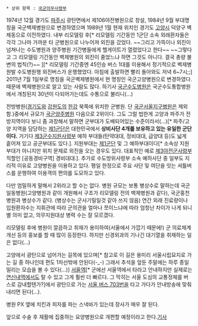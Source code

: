  * 상위 항목 : [[국군의무사령부]]

1974년 12월 경기도 [[파주시]] 광탄면에서 제106야전병원으로 창설, 1984년 9월 부대명칭을 국군벽제병원으로 변경하였으며 1989년 1월 현재 위치인 경기도 [[고양시]] 덕양구 벽제동으로 이전하였다. 내부 리모델링 후[* 리모델링 기간동안 1군단 소속 외래환자들은 각각 그나마 가까운 타 군병원으로 나누어져 외진을 갔었다. ~~그리고 가뜩이나 외진이 넘쳐나는 수도병원과 양주병원 기간병들에게 헬게이트가 열렸었다고 한다~~ ~~그렇다고 그 리모델링 기간동안 벽제병원의 외진이 줄었느냐 하면 그것도 아니다. 결국 총량 불변의 법칙(?)~~ ][* 리모델링 기간중엔 45인승 버스 1대를 이용해서 정기적으로 벽제병원발 수도병원행 외진버스가 운행했었다. 아침에 출발하면 빨리 돌아와도 저녁 6~7시;;] 2011년 7월 1일부로 명칭을 국군벽제병원에서 현 명칭인 국군고양병원으로 변경하였다. 때문에 벽제병원으로 알고 있는 사람도 많다. 하기사 [[국군수도병원]]은 국군수도통합병원에서 개칭된지 30년이 다되어가는데도 수통으로 불리니(...)

전방병원([[경기도]]와 [[강원도]]의 [[한강]] 북쪽에 위치한 군병원. 단 [[국군서울지구병원]]은 제외함.)중에서 규모가 [[국군양주병원]] 다음으로 2위이다. 그도 그럴 법한게 고양과 파주가 전방지역이다 보니 좀 과장해서 말하면 군부대가 도배되어있는 수준이라서(...)[* 파주/고양 지역을 담당하는 [[제1군단]]은 대한민국에서 '''상비사단 4개를 보유하고 있는 유일한 군단이다.''' 거기다 [[제3군수지원사령부]] 예하 부대들(탄약대대, 정비대대, 급양대 등)도 넓게 흩어져 있고 공군부대도 있다.]. 지원부대는 [[제1군단]] 및 그 예하부대이다[* 소속상 지원부대가 아니지만 위치 문제로 외진을 오는 경우도 있다. 대표적인 예로 [[제3야전군사령부]] 직할인 [공동경비구역] 경비대대.]. 추가로 수도방위사령부 소속 예하사단 중 일부도 지리적 이유로 고양병원을 이용하고 있다. 평일 한정으로 주요 사단 및 여단을 잇는 셔틀버스를 운행하여 이용객의 편의를 도모하고 있다.

다만 엄밀하게 말해서 2위라고 할 수는 없다. 병원 규모는 보통 병상수로 말하는데 국군일동병원(고양병원과 같이 개원해서 구조가 리모델링 전의 벽제병원과 같다), 국군홍천병원과 병상수가 같다. (병상수는 군사기밀일것 같아 쓰지 않음) 연간 외래 진료량이나 입원환자수는 지휘관에 따라 군의관을 얼마나 쪼이느냐에 따라 엄청난 차이가 나게 되니 별 의미 없고, 의무지원대상 병력 수는 잘 모르겠다.

리모델링 후에 병원이 깔끔하고 취재가 용이하여(서울에서 가깝기 때문에!) 군 의료체계 개선 등의 홍보를 할 때 많이 등장한다. 하지만 신경외과의 기나긴 대기열을 취재하는 일은 없다(...)

고양에서 광탄으로 넘어가는 길목에 있으며[* 참고로 이 길은 용미리 서울시립묘지로 가는 길 중 하나인데 편도 1차선밖에 안된다(-_-) 그래서 추석을 앞둔 주말에는 하루 종일 밀리는 모습을 볼 수 있다(...)]  [[서울역]][* 군에선 서울역에서 타라고 안내하지만 실제로는 [[연신내역]]에서도 탈 수 있고 그게 훨씬 더 빠르다. 그 막히는 서울 도심의 교통정체를 버스로 감내할텐가?]에서 광탄으로 가는 [[서울 버스 703]]번을 타고 가다가 안내방송에 맞춰 내리면 된다(...).

병원 PX 옆에 치킨과 피자를 파는 스낵바가 있는데 장사가 매우 잘 된다.

앞으로 수술 후 재활에 집중하는 요양병원으로 개편할 예정이라고 한다.[http://news.naver.com/main/read.nhn?mode=LS2D&mid=shm&sid1=100&sid2=267&oid=003&aid=0005206611 기사]
